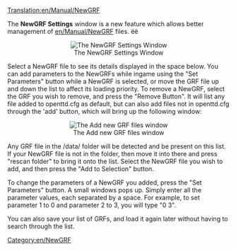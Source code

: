 [[Translation:en/Manual/NewGRF]]
{{ru/Перевод|en/Manual/NewGRF}}

The '''NewGRF Settings''' window is a new feature which allows better management of [[en/Manual/NewGRF]] files. ёё
<center>[[File:en/Newgrfsettings.png|The NewGRF Settings Window]]</center>
Select a NewGRF file to see its details displayed in the space below. You can add parameters to the NewGRFs while ingame using the "Set Parameters" button while a NewGRF is selected, or move the GRF file up and down the list to affect its loading priority. To remove a NewGRF, select the GRF you wish to remove, and press the "Remove Button". It will list any file added to openttd.cfg as default, but can also add files not in openttd.cfg through the 'add' button, which will bring up the following window:
<center>[[File:en/Addnewgrffiles.png|The Add new GRF files window]]</center>
Any GRF file in the /data/ folder will be detected and be present on this list. If your NewGRF file is not in the folder, then move it into there and press "rescan folder" to bring it onto the list. Select the NewGRF file you wish to add, and then press the "Add to Selection" button. 

To change the parameters of a NewGRF you added, press the "Set Parameters" button. A small windows pops up. Simply enter all the parameter values, each separated by a space.
For example, to set parameter 1 to 0 and parameter 2 to 3, you will type "0 3".

You can also save your list of GRFs, and load it again later without having to search through the list. 

{{Page:en/Manual/NewGRF}}

[[Category:en/NewGRF]]